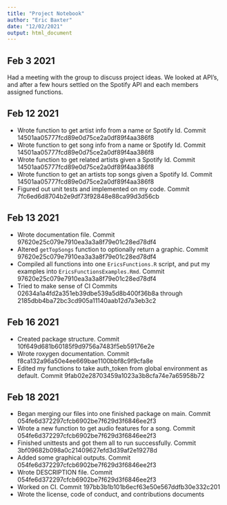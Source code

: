 ```yaml
---
title: "Project Notebook"
author: "Eric Baxter"
date: "12/02/2021"
output: html_document
---
```


## Feb 3 2021

Had a meeting with the group to discuss project ideas. We looked at API's, and after a few hours settled on the Spotify API and each members assigned functions.


## Feb 12 2021

- Wrote function to get artist info from a name or Spotify Id. 
Commit 14501aa05777fcd89e0d75ce2a0df89f4aa386f8
- Wrote function to get song info from a name or Spotify Id.
Commit 14501aa05777fcd89e0d75ce2a0df89f4aa386f8
- Wrote function to get related artists given a Spotify Id.
Commit 14501aa05777fcd89e0d75ce2a0df89f4aa386f8
- Wrote function to get an artists top songs given a Spotify Id.
Commit 14501aa05777fcd89e0d75ce2a0df89f4aa386f8
- Figured out unit tests and implemented on my code.
Commit 7fc6ed6d8704b2e9df73f92848e88ca99d3d56cb

## Feb 13 2021

- Wrote documentation file.
Commit 97620e25c079e7910ea3a3a8f79e01c28ed78df4
- Altered `getTopSongs` function to optionally return a graphic.
Commit 97620e25c079e7910ea3a3a8f79e01c28ed78df4
- Compiled all functions into one `EricsFunctions.R` script, and put my examples into `EricsFunctionsExamples.Rmd`. 
Commit 97620e25c079e7910ea3a3a8f79e01c28ed78df4
- Tried to make sense of CI
Commits 02634a1a4fd2a351eb39dbe539a5d8b400f36b8a through 2185dbb4ba72bc3cd905a11140aab12d7a3eb3c2

## Feb 16 2021

- Created package structure.
Commit 10f649d681b60185f9d9756a7483f5eb59176e2e
- Wrote roxygen documentation.
Commit f8ca132a96a50e4ee669bae1100bbf8c9f9cfa8e
- Edited my functions to take auth_token from global environment as default.
Commit 9fab02e28703459a1023a3b8cfa74e7a65958b72

## Feb 18 2021

- Began merging our files into one finished package on main.
Commit 054fe6d372297cfcb6902be7f629d3f6846ee2f3
- Wrote a new function to get audio features for a song.
Commit 054fe6d372297cfcb6902be7f629d3f6846ee2f3
- Finished unittests and got them all to run successfully.
Commit 3bf09682b098a0c21409627efd3d39af2e19278d
- Added some graphical outputs.
Commit 054fe6d372297cfcb6902be7f629d3f6846ee2f3
- Wrote DESCRIPTION file.
Commit 054fe6d372297cfcb6902be7f629d3f6846ee2f3
- Worked on CI.
Commit 197bb3b1b101b6ecf63e50e567ddfb30e332c201
- Wrote the license, code of conduct, and contributions documents



